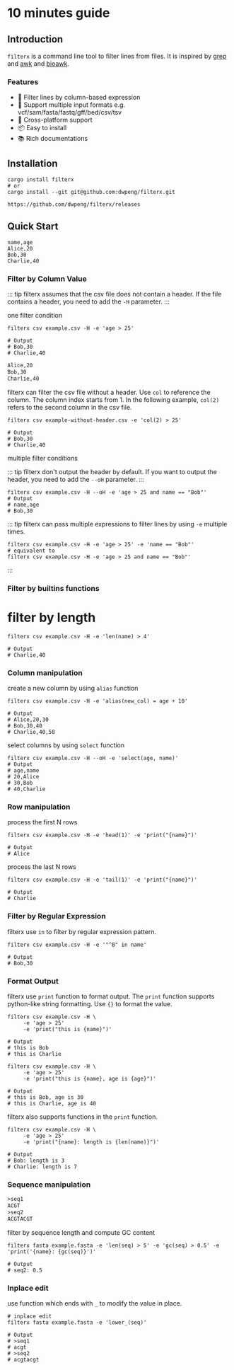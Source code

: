 # 10 minutes guide

## Introduction

`filterx` is a command line tool to filter lines from files. It is inspired by [grep](https://www.gnu.org/software/grep/) and [awk](https://www.gnu.org/software/gawk/) and [bioawk](https://github.com/lh3/bioawk).

### Features
- 🚀 Filter lines by column-based expression
- 🎨 Support multiple input formats e.g. vcf/sam/fasta/fastq/gff/bed/csv/tsv
- 🎉 Cross-platform support
- 📦 Easy to install
- 📚 Rich documentations


## Installation

```shell title=cargo
cargo install filterx
# or
cargo install --git git@github.com:dwpeng/filterx.git
```

```shell title=Github Prebuild Binary
https://github.com/dwpeng/filterx/releases
```


## Quick Start

```csv title=example.csv
name,age
Alice,20
Bob,30
Charlie,40
```

### Filter by Column Value

::: tip
filterx assumes that the csv file does not contain a header. If the file contains a header, you need to add the `-H` parameter.
:::

one filter condition

```shell
filterx csv example.csv -H -e 'age > 25'

# Output
# Bob,30
# Charlie,40
```

```txt title=example-without-header.csv
Alice,20
Bob,30
Charlie,40
```

filterx can filter the csv file without a header. Use `col` to reference the column. The column index starts from 1. In the following example, `col(2)` refers to the second column in the csv file.

```shell
filterx csv example-without-header.csv -e 'col(2) > 25'

# Output
# Bob,30
# Charlie,40
```


multiple filter conditions

::: tip
filterx don't output the header by default. If you want to output the header, you need to add the `--oH` parameter.
:::

```shell
filterx csv example.csv -H --oH -e 'age > 25 and name == "Bob"'
# Output
# name,age
# Bob,30
```

::: tip
filterx can pass multiple expressions to filter lines by using `-e` multiple times.
```shell
filterx csv example.csv -H -e 'age > 25' -e 'name == "Bob"'
# equivalent to
filterx csv example.csv -H -e 'age > 25 and name == "Bob"'
```
:::


### Filter by builtins functions

# filter by length
```shell
filterx csv example.csv -H -e 'len(name) > 4'

# Output
# Charlie,40
```

### Column manipulation

create a new column by using `alias` function

```shell
filterx csv example.csv -H -e 'alias(new_col) = age + 10'

# Output
# Alice,20,30
# Bob,30,40
# Charlie,40,50
```

select columns by using `select` function

```shell
filterx csv example.csv -H --oH -e 'select(age, name)'
# Output
# age,name
# 20,Alice
# 30,Bob
# 40,Charlie
```

### Row manipulation

process the first N rows

```shell
filterx csv example.csv -H -e 'head(1)' -e 'print("{name}")'

# Output
# Alice
```

process the last N rows

```shell
filterx csv example.csv -H -e 'tail(1)' -e 'print("{name}")'

# Output
# Charlie
```

### Filter by Regular Expression

filterx use `in` to filter by regular expression pattern.

```shell
filterx csv example.csv -H -e '"^B" in name'

# Output
# Bob,30
```


### Format Output

filterx use `print` function to format output. The `print` function supports python-like string formatting. Use `{}` to format the value.

```shell
filterx csv example.csv -H \
     -e 'age > 25' 
     -e 'print("this is {name}")'

# Output
# this is Bob
# this is Charlie
```

```shell
filterx csv example.csv -H \
     -e 'age > 25' 
     -e 'print("this is {name}, age is {age}")'

# Output
# this is Bob, age is 30
# this is Charlie, age is 40
```

filterx also supports functions in the `print` function.

```shell
filterx csv example.csv -H \
     -e 'age > 25' 
     -e 'print("{name}: length is {len(name)}")'

# Output
# Bob: length is 3
# Charlie: length is 7
```


### Sequence manipulation

```txt title=example.fasta
>seq1
ACGT
>seq2
ACGTACGT
```

filter by sequence length and compute GC content

```shell
filterx fasta example.fasta -e 'len(seq) > 5' -e 'gc(seq) > 0.5' -e 'print('{name}: {gc(seq)}')'

# Output
# seq2: 0.5
```

### Inplace edit

use function which ends with `_` to modify the value in place.

```shell
# inplace edit
filterx fasta example.fasta -e 'lower_(seq)'

# Output
# >seq1
# acgt
# >seq2
# acgtacgt
```
